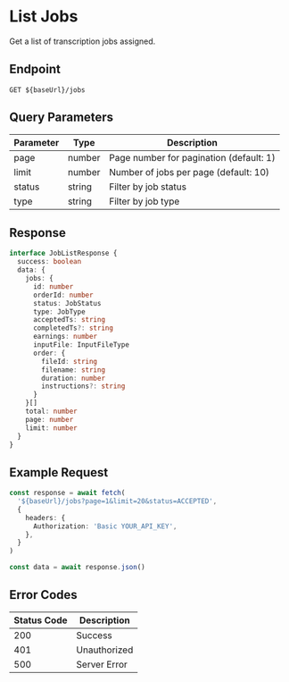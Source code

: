 # List Jobs

Get a list of transcription jobs assigned.

## Endpoint

```http
GET ${baseUrl}/jobs
```

## Query Parameters

| Parameter | Type   | Description                             |
| --------- | ------ | --------------------------------------- |
| page      | number | Page number for pagination (default: 1) |
| limit     | number | Number of jobs per page (default: 10)   |
| status    | string | Filter by job status                    |
| type      | string | Filter by job type                      |

## Response

```typescript
interface JobListResponse {
  success: boolean
  data: {
    jobs: {
      id: number
      orderId: number
      status: JobStatus
      type: JobType
      acceptedTs: string
      completedTs?: string
      earnings: number
      inputFile: InputFileType
      order: {
        fileId: string
        filename: string
        duration: number
        instructions?: string
      }
    }[]
    total: number
    page: number
    limit: number
  }
}
```

## Example Request

```typescript
const response = await fetch(
  '${baseUrl}/jobs?page=1&limit=20&status=ACCEPTED',
  {
    headers: {
      Authorization: 'Basic YOUR_API_KEY',
    },
  }
)

const data = await response.json()
```

## Error Codes

| Status Code | Description  |
| ----------- | ------------ |
| 200         | Success      |
| 401         | Unauthorized |
| 500         | Server Error |
